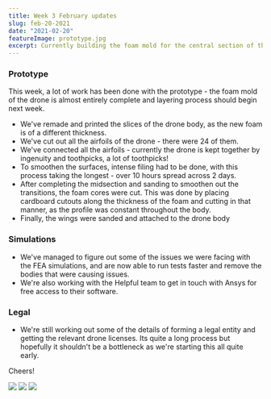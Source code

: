 ```yaml
---
title: Week 3 February updates
slug: feb-20-2021
date: "2021-02-20"
featureImage: prototype.jpg
excerpt: Currently building the foam mold for the central section of the drone, and that will be made by attaching slices of foam together and sanding it down to make a smooth shape.
---
```



### Prototype

This week, a lot of work has been done with the prototype - the foam mold of the drone is almost entirely complete and layering process should begin next week.

- We've remade and printed the slices of the drone body, as the new foam is of a different thickness.
- We've cut out all the airfoils of the drone - there were 24 of them.
- We've connected all the airfoils - currently the drone is kept together by ingenuity and toothpicks, a lot of toothpicks!
- To smoothen the surfaces, intense filing had to be done, with this process taking the longest - over 10 hours spread across 2 days.
- After completing the midsection and sanding to smoothen out the transitions, the foam cores were cut. This was done by placing cardboard cutouts along the thickness of the foam and cutting in that manner, as the profile was constant throughout the body.
- Finally, the wings were sanded and attached to the drone body

### Simulations

- We've managed to figure out some of the issues we were facing with the FEA simulations, and are now able to run tests faster and remove the bodies that were causing issues.
- We're also working with the Helpful team to get in touch with Ansys for free access to their software.

### Legal

- We're still working out some of the details of forming a legal entity and getting the relevant drone licenses. Its quite a long process but hopefully it shouldn't be a bottleneck as we're starting this all quite early.

Cheers!

<div className="screenshots-update-container">
  <img src={image1} className="update" />
  <img src={image2} className="update" />
  <img src={image3} className="update" />
</div>
